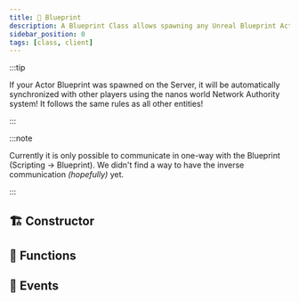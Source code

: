 ```yaml
---
title: 🔣 Blueprint
description: A Blueprint Class allows spawning any Unreal Blueprint Actor in nanos world.
sidebar_position: 0
tags: [class, client]
---
```




<HeaderDeclaration class_data={ClassData} image="/img/docs/blueprint.webp" />

:::tip

If your Actor Blueprint was spawned on the Server, it will be automatically synchronized with other players using the nanos world Network Authority system! It follows the same rules as all other entities!

:::

:::note

Currently it is only possible to communicate in one-way with the Blueprint (Scripting -> Blueprint). We didn't find a way to have the inverse communication *(hopefully)* yet.

:::


## 🏗️ Constructor

<ConstructorDeclaration class_data={ClassData} />


## 🦠 Functions

<FunctionsDeclaration class_data={ClassData} />


## 🚀 Events

<EventsDeclaration class_data={ClassData} />